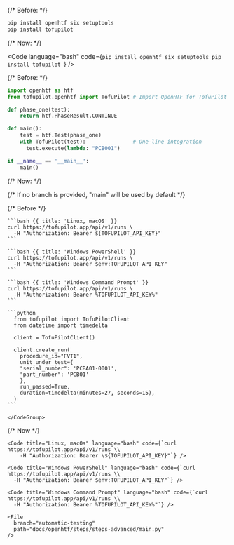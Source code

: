 {/* Before: */}

```bash
pip install openhtf six setuptools
pip install tofupilot
```

{/* Now: */}

<Code
  language="bash"
  code={`pip install openhtf six setuptools
pip install tofupilot
`}
/>

{/* Before: */}

```python {{ title: 'main.py' }}
import openhtf as htf
from tofupilot.openhtf import TofuPilot # Import OpenHTF for TofuPilot

def phase_one(test):
    return htf.PhaseResult.CONTINUE

def main():
    test = htf.Test(phase_one)
    with TofuPilot(test):               # One-line integration
      test.execute(lambda: "PCB001")

if __name__ == '__main__':
    main()
```

{/* Now: */}

{/* If no branch is provided, "main" will be used by default */}

<File
  branch="automatic-testing"
  path="docs/openhtf/steps/steps-advanced/main.py"
/>

{/* Before */}

<CodeGroup>

    ```bash {{ title: 'Linux, macOS' }}
    curl https://tofupilot.app/api/v1/runs \
      -H "Authorization: Bearer ${TOFUPILOT_API_KEY}"
    ```

    ```bash {{ title: 'Windows PowerShell' }}
    curl https://tofupilot.app/api/v1/runs \
      -H "Authorization: Bearer $env:TOFUPILOT_API_KEY"
    ```

    ```bash {{ title: 'Windows Command Prompt' }}
    curl https://tofupilot.app/api/v1/runs \
      -H "Authorization: Bearer %TOFUPILOT_API_KEY%"
    ```

    ```python
      from tofupilot import TofuPilotClient
      from datetime import timedelta

      client = TofuPilotClient()

      client.create_run(
        procedure_id="FVT1",
        unit_under_test={
        "serial_number": 'PCBA01-0001',
        "part_number": 'PCB01'
        },
        run_passed=True,
        duration=timedelta(minutes=27, seconds=15),
      )
    ```

    </CodeGroup>

{/* Now */}

<CodeGroup>

    <Code title="Linux, macOs" language="bash" code={`curl https://tofupilot.app/api/v1/runs \\
        -H "Authorization: Bearer \${TOFUPILOT_API_KEY}"`} />

    <Code title="Windows PowerShell" language="bash" code={`curl https://tofupilot.app/api/v1/runs \\
      -H "Authorization: Bearer $env:TOFUPILOT_API_KEY"`} />

    <Code title="Windows Command Prompt" language="bash" code={`curl https://tofupilot.app/api/v1/runs \\
      -H "Authorization: Bearer %TOFUPILOT_API_KEY%"`} />

    <File
      branch="automatic-testing"
      path="docs/openhtf/steps/steps-advanced/main.py"
    />

</CodeGroup>
